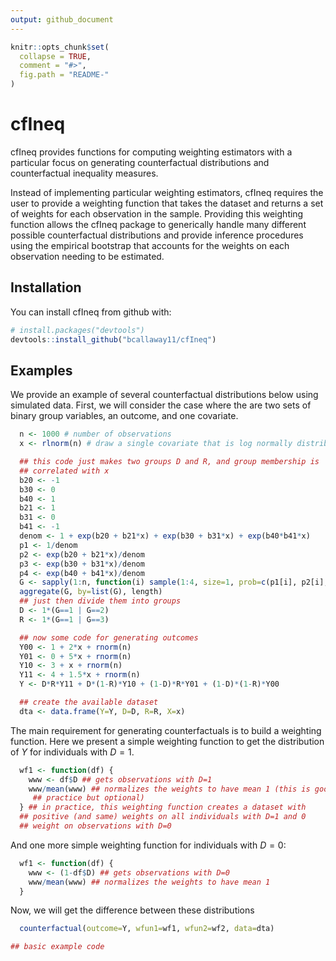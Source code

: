 ```yaml
---
output: github_document
---
```


<!-- README.md is generated from README.Rmd. Please edit that file -->

```r
knitr::opts_chunk$set(
  collapse = TRUE,
  comment = "#>",
  fig.path = "README-"
)
```

# cfIneq

cfIneq provides functions for computing weighting estimators with a particular focus on generating counterfactual distributions and counterfactual inequality measures.

Instead of implementing particular weighting estimators, cfIneq requires the user to provide a weighting function that takes the dataset and returns a set of weights for each observation in the sample.  Providing this weighting function allows the cfIneq package to generically handle many different possible counterfactual distributions and provide inference procedures using the empirical bootstrap that accounts for the weights on each observation needing to be estimated.

## Installation

You can install cfIneq from github with:

```r
# install.packages("devtools")
devtools::install_github("bcallaway11/cfIneq")
```

## Examples

We provide an example of several counterfactual distributions below using simulated data.  First, we will consider the case where the are two sets of binary group variables, an outcome, and one covariate.

```r
  n <- 1000 # number of observations
  x <- rlnorm(n) # draw a single covariate that is log normally distributed
```

```r
  ## this code just makes two groups D and R, and group membership is
  ## correlated with x
  b20 <- -1
  b30 <- 0
  b40 <- 1
  b21 <- 1
  b31 <- 0
  b41 <- -1
  denom <- 1 + exp(b20 + b21*x) + exp(b30 + b31*x) + exp(b40*b41*x)
  p1 <- 1/denom
  p2 <- exp(b20 + b21*x)/denom
  p3 <- exp(b30 + b31*x)/denom
  p4 <- exp(b40 + b41*x)/denom
  G <- sapply(1:n, function(i) sample(1:4, size=1, prob=c(p1[i], p2[i], p3[i], p4[i])))
  aggregate(G, by=list(G), length)
  ## just then divide them into groups
  D <- 1*(G==1 | G==2)
  R <- 1*(G==1 | G==3)
```

```r
  ## now some code for generating outcomes
  Y00 <- 1 + 2*x + rnorm(n)
  Y01 <- 0 + 5*x + rnorm(n)
  Y10 <- 3 + x + rnorm(n)
  Y11 <- 4 + 1.5*x + rnorm(n)
  Y <- D*R*Y11 + D*(1-R)*Y10 + (1-D)*R*Y01 + (1-D)*(1-R)*Y00
```

```r
  ## create the available dataset
  dta <- data.frame(Y=Y, D=D, R=R, X=x)
```

The main requirement for generating counterfactuals is to build a weighting function.  Here we present a simple weighting function to get the distribution of $Y$ for individuals with $D=1$.

```r
  wf1 <- function(df) {
    www <- df$D ## gets observations with D=1
    www/mean(www) ## normalizes the weights to have mean 1 (this is good
     ## practice but optional)
  } ## in practice, this weighting function creates a dataset with
  ## positive (and same) weights on all individuals with D=1 and 0
  ## weight on observations with D=0
```

And one more simple weighting function for individuals with $D=0$:
```r
  wf1 <- function(df) {
    www <- (1-df$D) ## gets observations with D=0
    www/mean(www) ## normalizes the weights to have mean 1 
  }
```

Now, we will get the difference between these distributions
```r
  counterfactual(outcome=Y, wfun1=wf1, wfun2=wf2, data=dta)
```



```r
## basic example code
```
